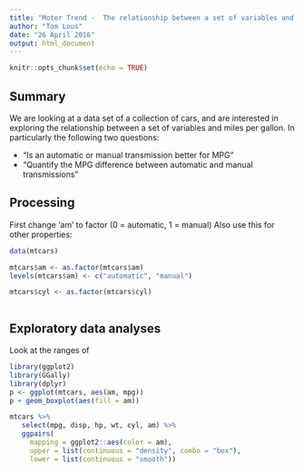 ```yaml
---
title: "Moter Trend -  The relationship between a set of variables and miles per gallon"
author: "Tom Lous"
date: "26 April 2016"
output: html_document
---
```


```r
knitr::opts_chunk$set(echo = TRUE)
```

## Summary

We are looking at a data set of a collection of cars, and are interested in exploring the relationship between a set of variables and miles per gallon. In particularly the following two questions:

* “Is an automatic or manual transmission better for MPG”
* "Quantify the MPG difference between automatic and manual transmissions"


## Processing

First change 'am' to  factor (0 = automatic, 1 = manual)
Also use this for other properties: 

```r
data(mtcars)

mtcars$am <- as.factor(mtcars$am)
levels(mtcars$am) <- c("automatic", "manual")

mtcars$cyl <- as.factor(mtcars$cyl)



```

## Exploratory data analyses 

Look at the ranges of 
```r
library(ggplot2)
library(GGally)
library(dplyr)
p <- ggplot(mtcars, aes(am, mpg))
p + geom_boxplot(aes(fill = am))

mtcars %>% 
   select(mpg, disp, hp, wt, cyl, am) %>% 
   ggpairs(
     mapping = ggplot2::aes(color = am), 
     upper = list(continuous = "density", combo = "box"), 
     lower = list(continuous = "smooth"))
```

